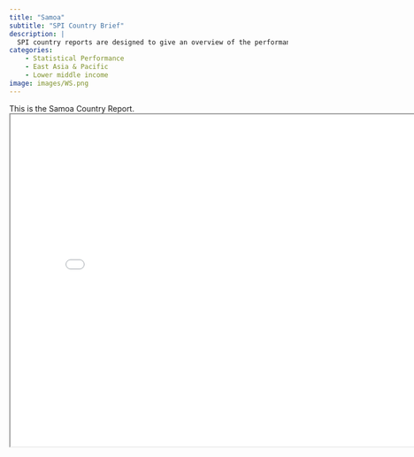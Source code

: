 ```yaml
---
title: "Samoa"
subtitle: "SPI Country Brief"
description: |
  SPI country reports are designed to give an overview of the performance of Samoa.
categories:
    - Statistical Performance
    - East Asia & Pacific
    - Lower middle income
image: images/WS.png
---
```


This is the Samoa Country Report.
<iframe src="charts/Samoa_chart.html" width="800" height="600"></iframe>

